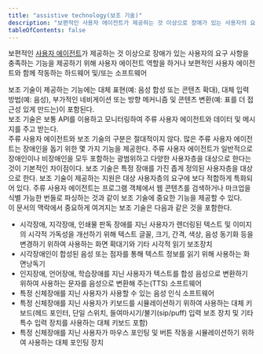 ```yaml
---
title: "assistive technology(보조 기술)"
description: "보편적인 사용자 에이전트가 제공하는 것 이상으로 장애가 있는 사용자의 요구 사항을 충족하는 기능을 제공하기 위해 사용자 에이전트 역할을 하거나 보편적인 사용자 에이전트와 함께 작동하는 하드웨어 및/또는 소프트웨어"
tableOfContents: false
---
```



보편적인 [사용자 에이전트](../user-agents "사용자를 위해 웹 콘텐츠를 검색하고 표시하는 소프트웨어")가 제공하는 것 이상으로 장애가 있는 사용자의 요구 사항을 충족하는 기능을 제공하기 위해 사용자 에이전트 역할을 하거나 보편적인 사용자 에이전트와 함께 작동하는 하드웨어 및/또는 소프트웨어

<Aside title="참고 1">
보조 기술이 제공하는 기능에는 대체 표현(예: 음성 합성 또는 콘텐츠 확대), 대체 입력 방법(예: 음성), 부가적인 네비게이션 또는 방향 메커니즘 및 콘텐츠 변환(예: 표를 더 접근성 있게 만드는)이 포함된다.
</Aside>

<Aside title="참고 2">
보조 기술은 보통 API를 이용하고 모니터링하여 주류 사용자 에이전트와 데이터 및 메시지를 주고 받는다.
</Aside>
<Aside title="참고 3">
주류 사용자 에이전트와 보조 기술의 구분은 절대적이지 않다. 많은 주류 사용자 에이전트는 장애인을 돕기 위한 몇 가지 기능을 제공한다. 주류 사용자 에이전트가 일반적으로 장애인이나 비장애인을 모두 포함하는 광범위하고 다양한 사용자층을 대상으로 한다는 것이 기본적인 차이점이다. 보조 기술은 특정 장애를 가진 좁게 정의된 사용자층을 대상으로 한다. 보조 기술이 제공하는 지원은 대상 사용자층의 요구에 보다 적합하게 특화되어 있다. 주류 사용자 에이전트는 프로그램 객체에서 웹 콘텐츠를 검색하거나 마크업을 식별 가능한 번들로 파싱하는 것과 같이 보조 기술에 중요한 기능을 제공할 수 있다.
</Aside>
<Aside title="예제" type="tip">
이 문서의 맥락에서 중요하게 여겨지는 보조 기술은 다음과 같은 것을 포함한다.

*   시각장애, 지각장애, 인쇄물 판독 장애를 지닌 사용자가 렌더링된 텍스트 및 이미지의 시각적 가독성을 개선하기 위해 텍스트 글꼴, 크기, 간격, 색상, 음성 동기화 등을 변경하기 위하여 사용하는 화면 확대기와 기타 시각적 읽기 보조장치
*   시각장애인이 합성된 음성 또는 점자를 통해 텍스트 정보를 읽기 위해 사용하는 화면낭독기
*   인지장애, 언어장애, 학습장애를 지닌 사용자가 텍스트를 합성 음성으로 변환하기 위하여 사용하는 문자를 음성으로 변환해 주는(TTS) 소프트웨어
*   특정 신체장애를 지닌 사용자가 사용할 수 있는 음성 인식 소프트웨어
*   특정 신체장애를 지닌 사용자가 키보드를 시뮬레이션하기 위하여 사용하는 대체 키보드(헤드 포인터, 단일 스위치, 들여마시기/불기(sip/puff) 입력 보조 장치 및 기타 특수 입력 장치를 사용하는 대체 키보드 포함)
*   특정 신체장애를 지닌 사용자가 마우스 포인팅 및 버튼 작동을 시뮬레이션하기 위하여 사용하는 대체 포인팅 장치
</Aside>
